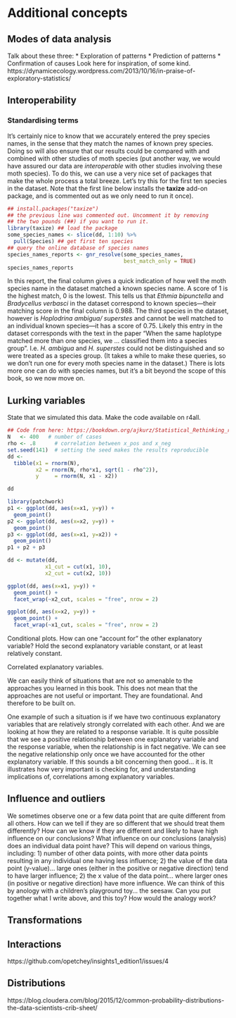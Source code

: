 # Additional concepts


## Modes of data analysis

Talk about these three:
* Exploration of patterns
* Prediction of patterns
* Confirmation of causes
Look here for inspiration, of some kind.
https://dynamicecology.wordpress.com/2013/10/16/in-praise-of-exploratory-statistics/


## Interoperability

### Standardising terms

It's certainly nice to know that we accurately entered the prey species names, in the sense that they match the names of known prey species. Doing so will also ensure that our results could be compared with and combined with other studies of moth species (put another way, we would have assured our data are *interoperable* with other studies involving these moth species). To do this, we can use a very nice set of packages that make the whole process a total breeze. Let's try this for the first ten species in the dataset. Note that the first line below installs the __taxize__ add-on package, and is commented out as we only need to run it once).

```r
## install.packages("taxize")
## the previous line was commented out. Uncomment it by removing
## the two pounds (##) if you want to run it.
library(taxize) ## load the package
some_species_names <- slice(dd, 1:10) %>%
  pull(Species) ## get first ten species
## query the online database of species names
species_names_reports <- gnr_resolve(some_species_names,
                                     best_match_only = TRUE)
species_names_reports
```

In this report, the final column gives a quick indication of how well the moth species name in the dataset matched a known species name. A score of 1 is the highest match, 0 is the lowest. This tells us that *Ethmia bipunctella* and *Bradycellus verbasci* in the dataset correspond to known species---their matching score in the final column is 0.988. The third species in the dataset, however is *Hoplodrina ambigua/ superstes* and cannot be well matched to an individual known species---it has a score of 0.75. Likely this entry in the dataset corresponds with the text in the paper "When the same haplotype matched more than one species, we ... classified them into a species group". I.e. *H. ambigua* and *H. superstes* could not be distinguished and so were treated as a species group. (It takes a while to make these queries, so we don't run one for every moth species name in the dataset.) There is lots more one can do with species names, but it's a bit beyond the scope of this book, so we now move on.



## Lurking variables


State that we simulated this data. Make the code available on r4all.

```r
## Code from here: https://bookdown.org/ajkurz/Statistical_Rethinking_recoded/multivariate-linear-models.html#masked-relationship
N   <- 400   # number of cases
rho <- .8      # correlation between x_pos and x_neg
set.seed(141)  # setting the seed makes the results reproducible
dd <- 
  tibble(x1 = rnorm(N),                            
         x2 = rnorm(N, rho*x1, sqrt(1 - rho^2)),  
         y     = rnorm(N, x1 - x2))               
```

```r
dd
```

```r
library(patchwork)
p1 <- ggplot(dd, aes(x=x1, y=y)) +
  geom_point()
p2 <- ggplot(dd, aes(x=x2, y=y)) +
  geom_point()
p3 <- ggplot(dd, aes(x=x1, y=x2)) +
  geom_point()
p1 + p2 + p3
```


```r
dd <- mutate(dd,
            x1_cut = cut(x1, 10),
            x2_cut = cut(x2, 10))
```

```r
ggplot(dd, aes(x=x1, y=y)) +
  geom_point() +
  facet_wrap(~x2_cut, scales = "free", nrow = 2)

```

```r
ggplot(dd, aes(x=x2, y=y)) +
  geom_point() +
  facet_wrap(~x1_cut, scales = "free", nrow = 2)
```

Conditional plots. How can one "account for" the other explanatory variable? Hold the second explanatory variable constant, or at least relatively constant.

Correlated explanatory variables.



We can easily think of situations that are not so amenable to the approaches you learned in this book. This does not mean that the approaches are not useful or important. They are foundational. And therefore to be built on.

One example of such a situation is if we have two continuous explanatory variables that are relatively strongly correlated with each other. And we are looking at how they are related to a response variable.  It is quite possible that we see a positive relationship between one explanatory variable and the response variable, when the relationship is in fact negative. We can see the negative relationship only once we have accounted for the other explanatory variable. If this sounds a bit concerning then good... it is. It illustrates how very important is checking for, and understanding implications of, correlations among explanatory variables.


## Influence and outliers

We sometimes observe one or a few data point that are quite different from all others. How can we tell if they are so different that we should treat them differently? How can we know if they are different and likely to have high influence on our conclusions? What influence on our conclusions (analysis) does an individual data point have? This will depend on various things, including: 1) number of other data points, with more other data points resulting in any individual one having less influence; 2)
the value of the data point (y-value)... large ones (either in the positive or negative direction) tend to have larger influence; 2) the x value of the data point... where larger ones (in positive or negative direction) have more influence.
We can think of this by anology with a children's playground toy... the seesaw. Can you put together what I write above, and this toy? How would the analogy work?

## Transformations



## Interactions

https://github.com/opetchey/insights1_edition1/issues/4

## Distributions

https://blog.cloudera.com/blog/2015/12/common-probability-distributions-the-data-scientists-crib-sheet/

